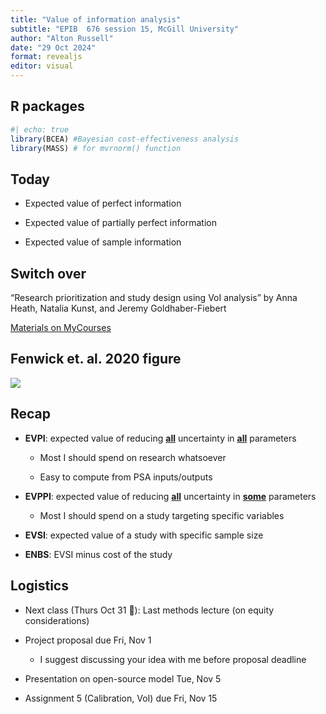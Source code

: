 ```yaml
---
title: "Value of information analysis"
subtitle: "EPIB  676 session 15, McGill University"
author: "Alton Russell"
date: "29 Oct 2024"
format: revealjs
editor: visual
---
```


## R packages

```r
#| echo: true
library(BCEA) #Bayesian cost-effectiveness analysis
library(MASS) # for mvrnorm() function
```

## Today

-   Expected value of perfect information

-   Expected value of partially perfect information

-   Expected value of sample information

## Switch over

"Research prioritization and study design using VoI analysis" by Anna Heath, Natalia Kunst, and Jeremy Goldhaber-Fiebert

[Materials on MyCourses](https://mycourses2.mcgill.ca/d2l/le/lessons/624791/topics/6929073)

## Fenwick et. al. 2020 figure

![](VoI_process.png)

## Recap

-   **EVPI**: expected value of reducing [**all**]{.underline} uncertainty in [**all**]{.underline} parameters

    -   Most I should spend on research whatsoever

    -   Easy to compute from PSA inputs/outputs

-   **EVPPI**: expected value of reducing [**all**]{.underline} uncertainty in [**some**]{.underline} parameters

    -   Most I should spend on a study targeting specific variables

-   **EVSI**: expected value of a study with specific sample size

-   **ENBS**: EVSI minus cost of the study

## Logistics

-   Next class (Thurs Oct 31 🎃): Last methods lecture (on equity considerations)

-   Project proposal due Fri, Nov 1

    -   I suggest discussing your idea with me before proposal deadline

-   Presentation on open-source model Tue, Nov 5

-   Assignment 5 (Calibration, VoI) due Fri, Nov 15
